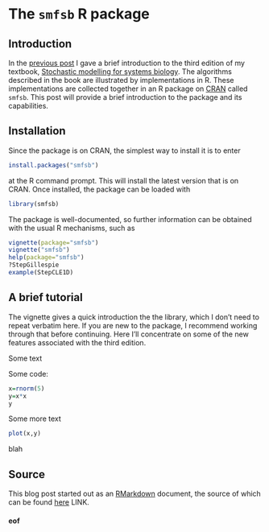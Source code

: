 # The `smfsb` R package

## Introduction

In the [previous post](https://darrenjw.wordpress.com/2018/12/19/stochastic-modelling-for-systems-biology-third-edition/) I gave a brief introduction to the third edition of my textbook, [Stochastic modelling for systems biology](https://github.com/darrenjw/smfsb). The algorithms described in the book are illustrated by implementations in R. These implementations are collected together in an R package on [CRAN](https://cran.r-project.org/) called `smfsb`. This post will provide a brief introduction to the package and its capabilities.

## Installation

Since the package is on CRAN, the simplest way to install it is to enter
```r
install.packages("smfsb")
```
at the R command prompt. This will install the latest version that is on CRAN. Once installed, the package can be loaded with
```r
library(smfsb)
```
The package is well-documented, so further information can be obtained with the usual R mechanisms, such as
```r
vignette(package="smfsb")
vignette("smfsb")
help(package="smfsb")
?StepGillespie
example(StepCLE1D)
```


## A brief tutorial

The vignette gives a quick introduction the the library, which I don't need to repeat verbatim here. If you are new to the package, I recommend working through that before continuing. Here I'll concentrate on some of the new features associated with the third edition.




Some text

Some code:

```r
x=rnorm(5)
y=x*x
y
```

Some more text

```r
plot(x,y)
```

blah


## Source

This blog post started out as an [RMarkdown](https://rmarkdown.rstudio.com/) document, the source of which can be found [here]() LINK.

#### eof

